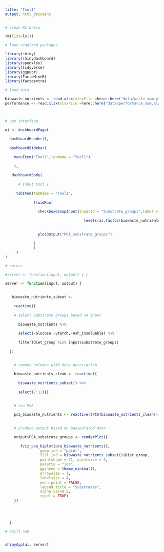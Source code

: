 ```yaml
---
title: "Tool1"
output: html_document
---
```


```r

# clean Rs brain

rm(list=ls()) 

# load required packages

library(shiny)
library(shinydashboard)
library(openxlsx)
library(tidyverse)
library(ggpubr)
library(FactoMineR)
library(factoextra)

```


```r

# load data

biowaste_nutrients <- read.xlsx(xlsxFile =here::here("data/waste_sum.xlsx"),sheet = 1) 
performance <- read.xlsx(xlsxFile =here::here("data/performance_sum.xlsx"),sheet = 1)

  

```



```r

# use interface

ui <- dashboardPage(
  
  dashboardHeader(),
  
  dashboardSidebar(
    
    menuItem("Tool1",tabName = "Tool1")
  
    ),
 
   dashboardBody(
   
      # input tool 1
     
     tabItem(tabName = "Tool1",
             
             fluidRow(
               
               checkboxGroupInput(inputId = "Substrate_groups",label = "Substrate groups",choices = 
                                    
                                    levels(as.factor(biowaste_nutrients$Diet_group)),selected = "Food waste"),
              
               
               plotOutput("PCA_substrate_groups")
                
             )
             )
     )
)

```


```r

# server

#server <- function(input, output) { }

server <- function(input, output) { 
  
  
   biowaste_nutrients_subset <-
  
    reactive({
    
    # select Substrate groups based on input
    
      biowaste_nutrients %>% 
      
      select(-Glucose,-Starch,-Ash_insoluable) %>% 
      
      filter(Diet_group %in% input$Substrate_groups)
    
  })
    

    # remove columns with data description
    
    biowaste_nutrients_clean <- reactive({
      
      biowaste_nutrients_subset() %>% 
      
      select(7:11)})
    

    # run PCA
    
    pca_biowaste_nutrients <- reactive({PCA(biowaste_nutrients_clean(),scale.unit=TRUE)})
    
    
    # produce output based on manipulated data

    output$PCA_substrate_groups <- renderPlot({
     
       fviz_pca_biplot(pca_biowaste_nutrients(),
                geom.ind = "point",
                fill.ind = biowaste_nutrients_subset()$Diet_group,
                pointshape = 21, pointsize = 4,
                palette = "jco",
                ggtheme = theme_minimal(),
                arrowsize = 1,
                labelsize = 4,
                mean.point = FALSE,
                legend.title = "Substrates",
                alpha.var=0.5,
                repel = TRUE)
    })

  


  }

```


```r

# built app


shinyApp(ui, server)



```


